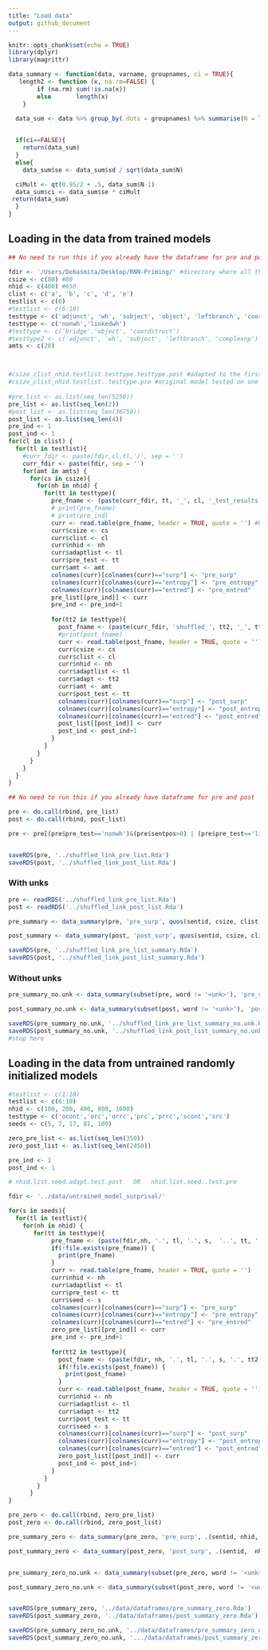 ```yaml
---
title: "Load data"
output: github_document
---
```


```r
knitr::opts_chunk$set(echo = TRUE)
library(dplyr)
library(magrittr)
```

```r

data_summary <- function(data, varname, groupnames, ci = TRUE){
   length2 <- function (x, na.rm=FALSE) {
        if (na.rm) sum(!is.na(x))
        else       length(x)
    }

  data_sum <- data %>% group_by(.dots = groupnames) %>% summarise(N = length2(get(varname)), mean = mean(get(varname), na.rm = TRUE), sd = sd(get(varname), na.rm = TRUE)) %>% rename(!!varname := mean)
  

  if(ci==FALSE){
    return(data_sum)
  }
  else{
    data_sum$se <- data_sum$sd / sqrt(data_sum$N)

  ciMult <- qt(0.95/2 + .5, data_sum$N-1)
  data_sum$ci <- data_sum$se * ciMult
 return(data_sum)
  }
}

```

## Loading in the data from trained models

```r

## No need to run this if you already have the dataframe for pre and post

fdir <- '/Users/Debasmita/Desktop/RNN-Priming/' #directory where all the models and test files are
csize <- c(80) #80
nhid <- c(400) #650
clist <- c('a', 'b', 'c', 'd', 'e')
testlist <- c(6)
#testlist <- c(6:10)
testtype <- c('adjunct', 'wh', 'subject', 'object', 'leftbranch', 'coordstruct', 'complexnp', 'bridge')
testtype <- c('nonwh','linkedwh')
#testtype <- c('bridge','object', 'coordstruct')
#testtype2 <- c('adjunct', 'wh', 'subject', 'leftbranch', 'complexnp')
amts <- c(20)



#csize_clist_nhid.testlist.testtype.testtype.post #adapted to the first type, tested on the second type
#csize_clist_nhid.testlist..testtype.pre #original model tested on one constr.pre
  
#pre_list <- as.list(seq_len(5250))
pre_list <- as.list(seq_len(2))
#post_list <- as.list(seq_len(36750))
post_list <- as.list(seq_len(4))
pre_ind <- 1
post_ind <- 1
for(cl in clist) {
  for(tl in testlist){
    #curr_fdir <- paste(fdir,cl,tl,'/', sep = '')
    curr_fdir <- paste(fdir, sep = '')
    for(amt in amts) {
      for(cs in csize){
        for(nh in nhid) {
          for(tt in testtype){
            pre_fname <- (paste(curr_fdir, tt, '_', cl, '_test_results.csv', sep = '')) #tests w original
            # print(pre_fname)
            # print(pre_ind)
            curr <- read.table(pre_fname, header = TRUE, quote = '') #USE THIS LINE !!
            curr$csize <- cs
            curr$clist <- cl
            curr$nhid <- nh
            curr$adaptlist <- tl
            curr$pre_test <- tt
            curr$amt <- amt
            colnames(curr)[colnames(curr)=="surp"] <- "pre_surp"
            colnames(curr)[colnames(curr)=="entropy"] <- "pre_entropy"
            colnames(curr)[colnames(curr)=="entred"] <- "pre_entred"
            pre_list[[pre_ind]] <- curr
            pre_ind <- pre_ind+1
            
            for(tt2 in testtype){
              post_fname <- (paste(curr_fdir, 'shuffled_', tt2, '_', tt, '_', cl, '.csv', sep = '')) #tests with adapted
              #print(post_fname)
              curr <- read.table(post_fname, header = TRUE, quote = '')
              curr$csize <- cs
              curr$clist <- cl
              curr$nhid <- nh
              curr$adaptlist <- tl
              curr$adapt <- tt2
              curr$amt <- amt
              curr$post_test <- tt
              colnames(curr)[colnames(curr)=="surp"] <- "post_surp"
              colnames(curr)[colnames(curr)=="entropy"] <- "post_entropy"
              colnames(curr)[colnames(curr)=="entred"] <- "post_entred"
              post_list[[post_ind]] <- curr
              post_ind <- post_ind+1
            }
          }
        }
      }
    }
  }
}

```


```r

## No need to run this if you already have dataframe for pre and post

pre <- do.call(rbind, pre_list)
post <- do.call(rbind, post_list)

pre <- pre[(pre$pre_test=='nonwh')&(pre$sentpos>0) | (pre$pre_test=='linkedwh')&(pre$sentpos > 1),]


saveRDS(pre, '../shuffled_link_pre_list.Rda')
saveRDS(post, '../shuffled_link_post_list.Rda')

```

### With unks
```r

pre <- readRDS('../shuffled_link_pre_list.Rda')
post <- readRDS('../shuffled_link_post_list.Rda')

pre_summary <- data_summary(pre, 'pre_surp', quos(sentid, csize, clist, nhid, adaptlist, pre_test, amt))

post_summary <- data_summary(post, 'post_surp', quos(sentid, csize, clist, nhid, adaptlist, post_test, amt, adapt))

saveRDS(pre, '../shuffled_link_pre_list_summary.Rda')
saveRDS(post, '../shuffled_link_post_list_summary.Rda')

```


### Without unks

```r

pre_summary_no.unk <- data_summary(subset(pre, word != '<unk>'), 'pre_surp', quos(sentid, csize, clist, nhid, adaptlist, pre_test, amt))

post_summary_no.unk <- data_summary(subset(post, word != '<unk>'), 'post_surp', quos(sentid, csize, clist, nhid, adaptlist, post_test, amt, adapt))

saveRDS(pre_summary_no.unk, '../shuffled_link_pre_list_summary_no.unk.Rda')
saveRDS(post_summary_no.unk, '../shuffled_link_post_list_summary_no.unk.Rda')
#stop here

```


## Loading in the data from untrained randomly initialized models

```r


#testlist <- c(1:10)
testlist <- c(6:10)
nhid <- c(100, 200, 400, 800, 1600)
testtype <- c('ocont','orc','orrc','prc','prrc','scont','src')
seeds <- c(5, 7, 17, 81, 109)

zero_pre_list <- as.list(seq_len(350))
zero_post_list <- as.list(seq_len(2450))

pre_ind <- 1
post_ind <- 1

# nhid.list.seed.adapt.test.post   OR   nhid.list.seed..test.pre

fdir <- '../data/untrained_model_surprisal/'

for(s in seeds){
  for(tl in testlist){
    for(nh in nhid) {
       for(tt in testtype){
            pre_fname <- (paste(fdir,nh, '.', tl, '.', s,  '..', tt, '.pre', sep = ''))
            if(!file.exists(pre_fname)) {
              print(pre_fname)
            }
            curr <- read.table(pre_fname, header = TRUE, quote = '')
            curr$nhid <- nh
            curr$adaptlist <- tl
            curr$pre_test <- tt
            curr$seed <- s
            colnames(curr)[colnames(curr)=="surp"] <- "pre_surp"
            colnames(curr)[colnames(curr)=="entropy"] <- "pre_entropy"
            colnames(curr)[colnames(curr)=="entred"] <- "pre_entred"
            zero_pre_list[[pre_ind]] <- curr
            pre_ind <- pre_ind+1
            
            for(tt2 in testtype){
              post_fname <- (paste(fdir, nh, '.', tl, '.', s, '.', tt2, '.', tt, '.post', sep = ''))
              if(!file.exists(post_fname)) {
                print(post_fname)
              }
              curr <- read.table(post_fname, header = TRUE, quote = '')
              curr$nhid <- nh
              curr$adaptlist <- tl
              curr$adapt <- tt2
              curr$post_test <- tt
              curr$seed <- s
              colnames(curr)[colnames(curr)=="surp"] <- "post_surp"
              colnames(curr)[colnames(curr)=="entropy"] <- "post_entropy"
              colnames(curr)[colnames(curr)=="entred"] <- "post_entred"
              zero_post_list[[post_ind]] <- curr
              post_ind <- post_ind+1
            }
          }
        }
      }
}

```


```r

pre_zero <- do.call(rbind, zero_pre_list)
post_zero <- do.call(rbind, zero_post_list)

```


```r

pre_summary_zero <- data_summary(pre_zero, 'pre_surp', .(sentid, nhid, adaptlist, pre_test, seed))

post_summary_zero <- data_summary(post_zero, 'post_surp', .(sentid,  nhid, adaptlist, post_test, adapt, seed))


pre_summary_zero_no.unk <- data_summary(subset(pre_zero, word != '<unk>'), 'pre_surp', .(sentid, nhid, adaptlist, pre_test, seed))

post_summary_zero_no.unk <- data_summary(subset(post_zero, word != '<unk>'), 'post_surp', .(sentid,  nhid, adaptlist, post_test, adapt, seed))


saveRDS(pre_summary_zero, '../data/dataframes/pre_summary_zero.Rda')
saveRDS(post_summary_zero, '../data/dataframes/post_summary_zero.Rda')

saveRDS(pre_summary_zero_no.unk, '../data/dataframes/pre_summary_zero_nounk.Rda')
saveRDS(post_summary_zero_no.unk, '.../data/dataframes/post_summary_zero_nounk.Rda')

```


